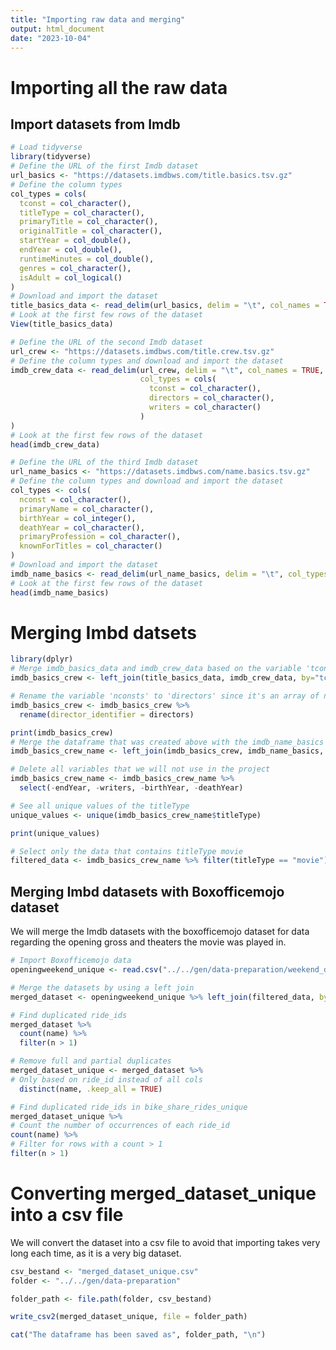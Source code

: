 ```yaml
---
title: "Importing raw data and merging"
output: html_document
date: "2023-10-04"
---
```

# Importing all the raw data
## Import datasets from Imdb 
```r
# Load tidyverse
library(tidyverse)
# Define the URL of the first Imdb dataset
url_basics <- "https://datasets.imdbws.com/title.basics.tsv.gz"
# Define the column types
col_types = cols(
  tconst = col_character(),
  titleType = col_character(),
  primaryTitle = col_character(),
  originalTitle = col_character(),
  startYear = col_double(),
  endYear = col_double(),
  runtimeMinutes = col_double(),
  genres = col_character(),
  isAdult = col_logical()
)
# Download and import the dataset
title_basics_data <- read_delim(url_basics, delim = "\t", col_names = TRUE, col_types = col_types)
# Look at the first few rows of the dataset
View(title_basics_data)

# Define the URL of the second Imdb dataset
url_crew <- "https://datasets.imdbws.com/title.crew.tsv.gz"
# Define the column types and download and import the dataset
imdb_crew_data <- read_delim(url_crew, delim = "\t", col_names = TRUE,
                             col_types = cols(
                               tconst = col_character(),
                               directors = col_character(),
                               writers = col_character()
                             )
)
# Look at the first few rows of the dataset
head(imdb_crew_data)

# Define the URL of the third Imdb dataset
url_name_basics <- "https://datasets.imdbws.com/name.basics.tsv.gz"
# Define the column types and download and import the dataset
col_types <- cols(
  nconst = col_character(),
  primaryName = col_character(),
  birthYear = col_integer(),
  deathYear = col_character(),
  primaryProfession = col_character(),
  knownForTitles = col_character()
)
# Download and import the dataset
imdb_name_basics <- read_delim(url_name_basics, delim = "\t", col_types = col_types)
# Look at the first few rows of the dataset
head(imdb_name_basics)
```
# Merging Imbd datsets

```R
library(dplyr)
# Merge imdb_basics_data and imdb_crew_data based on the variable 'tconst'
imdb_basics_crew <- left_join(title_basics_data, imdb_crew_data, by="tconst")

# Rename the variable 'nconsts' to 'directors' since it's an array of nconsts
imdb_basics_crew <- imdb_basics_crew %>%
  rename(director_identifier = directors)

print(imdb_basics_crew)
# Merge the dataframe that was created above with the imdb_name_basics data
imdb_basics_crew_name <- left_join(imdb_basics_crew, imdb_name_basics, by = c ("director_identifier" = "nconst"))

# Delete all variables that we will not use in the project
imdb_basics_crew_name <- imdb_basics_crew_name %>%
  select(-endYear, -writers, -birthYear, -deathYear)

# See all unique values of the titleType
unique_values <- unique(imdb_basics_crew_name$titleType)

print(unique_values)

# Select only the data that contains titleType movie
filtered_data <- imdb_basics_crew_name %>% filter(titleType == "movie")
```

## Merging Imbd datasets with Boxofficemojo dataset
We will merge the Imdb datasets with the boxofficemojo dataset for data regarding the opening gross and theaters the movie was played in. 
```r
# Import Boxofficemojo data
openingweekend_unique <- read.csv("../../gen/data-preparation/weekend_data.csv")

# Merge the datasets by using a left join 
merged_dataset <- openingweekend_unique %>% left_join(filtered_data, by = c("name" = "primaryTitle"))

# Find duplicated ride_ids
merged_dataset %>% 
  count(name) %>% 
  filter(n > 1)

# Remove full and partial duplicates
merged_dataset_unique <- merged_dataset %>%
# Only based on ride_id instead of all cols
  distinct(name, .keep_all = TRUE)

# Find duplicated ride_ids in bike_share_rides_unique
merged_dataset_unique %>%
# Count the number of occurrences of each ride_id
count(name) %>%
# Filter for rows with a count > 1
filter(n > 1)
```

# Converting merged_dataset_unique into a csv file
We will convert the dataset into a csv file to avoid that importing takes very long each time, as it is a very big dataset. 
```r
csv_bestand <- "merged_dataset_unique.csv"
folder <- "../../gen/data-preparation"

folder_path <- file.path(folder, csv_bestand)

write_csv2(merged_dataset_unique, file = folder_path)

cat("The dataframe has been saved as", folder_path, "\n")

```
